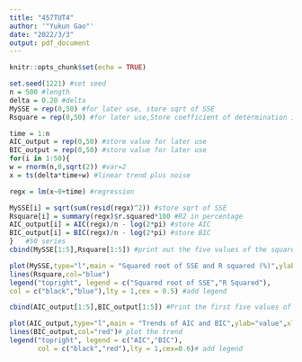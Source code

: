 ---
title: "457TUT4"
author: '"Yukun Gao"'
date: "2022/3/3"
output: pdf_document
---

```{r setup, include=FALSE}
knitr::opts_chunk$set(echo = TRUE)
```



```{r}
set.seed(1221) #set seed
n = 500 #length
delta = 0.20 #delta
MySSE = rep(0,50) #for later use, store sqrt of SSE
Rsquare = rep(0,50) #for later use,Store coefficient of determination in percentage

time = 1:n 
AIC_output = rep(0,50) #store value for later use
BIC_output = rep(0,50) #store value for later use
for(i in 1:50){
w = rnorm(n,0,sqrt(2)) #var=2
x = ts(delta*time+w) #linear trend plus noise 

regx = lm(x~0+time) #regression

MySSE[i] = sqrt(sum(resid(regx)^2)) #store sqrt of SSE
Rsquare[i] = summary(regx)$r.squared*100 #R2 in percentage
AIC_output[i] = AIC(regx)/n - log(2*pi) #store AIC
BIC_output[i] = BIC(regx)/n - log(2*pi) #store BIC
}   #50 series
cbind(MySSE[1:5],Rsquare[1:5]) #print out the five values of the square root of SSE and R2
```

```{r}
plot(MySSE,type="l",main = "Squared root of SSE and R squared (%)",ylab="value",xlab="series",ylim=c(30,150)) #Plot the trends
lines(Rsquare,col="blue")
legend("topright", legend = c("Squared root of SSE","R Squared"),
col = c("black","blue"),lty = 1,cex = 0.5) #add legend
```

```{r}
cbind(AIC_output[1:5],BIC_output[1:5]) #Print the first five values of AIC and BIC. 
```
```{r}
plot(AIC_output,type="l",main = "Trends of AIC and BIC",ylab="value",xlab="series",ylim=c(1.5,1.9))
lines(BIC_output,col="red")# plot the trend
legend("topright", legend = c("AIC","BIC"), 
       col = c("black","red"),lty = 1,cex=0.6)# add legend
```

